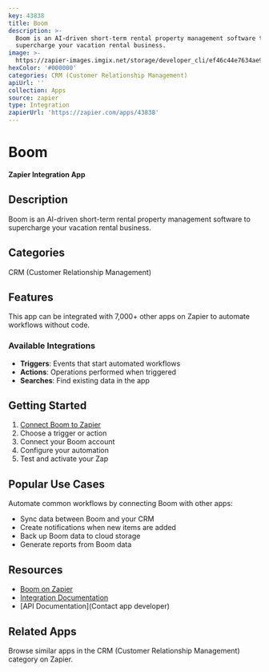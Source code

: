 ```yaml
---
key: 43838
title: Boom
description: >-
  Boom is an AI-driven short-term rental property management software to
  supercharge your vacation rental business.
image: >-
  https://zapier-images.imgix.net/storage/developer_cli/ef46c44e7634ae9003e0a46203a7b4bc.png?auto=format%2Ccompress&ixlib=python-3.0.0&q=50
hexColor: '#000000'
categories: CRM (Customer Relationship Management)
apiUrl: ''
collection: Apps
source: zapier
type: Integration
zapierUrl: 'https://zapier.com/apps/43838'
---
```

# Boom

**Zapier Integration App**

## Description

Boom is an AI-driven short-term rental property management software to supercharge your vacation rental business.

## Categories

CRM (Customer Relationship Management)

## Features

This app can be integrated with 7,000+ other apps on Zapier to automate workflows without code.

### Available Integrations

- **Triggers**: Events that start automated workflows
- **Actions**: Operations performed when triggered
- **Searches**: Find existing data in the app

## Getting Started

1. [Connect Boom to Zapier](https://zapier.com/apps/43838)
2. Choose a trigger or action
3. Connect your Boom account
4. Configure your automation
5. Test and activate your Zap

## Popular Use Cases

Automate common workflows by connecting Boom with other apps:

- Sync data between Boom and your CRM
- Create notifications when new items are added
- Back up Boom data to cloud storage
- Generate reports from Boom data

## Resources

- [Boom on Zapier](https://zapier.com/apps/43838)
- [Integration Documentation](https://zapier.com/apps/43838/integrations)
- [API Documentation](Contact app developer)

## Related Apps

Browse similar apps in the CRM (Customer Relationship Management) category on Zapier.

